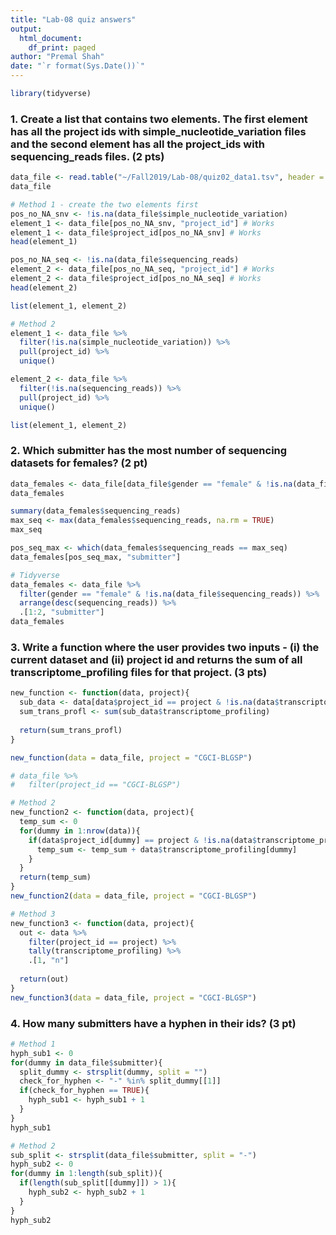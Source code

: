 ```yaml
---
title: "Lab-08 quiz answers"
output: 
  html_document:
    df_print: paged
author: "Premal Shah"
date: "`r format(Sys.Date())`"
---
```


```r
library(tidyverse)
```


### 1. Create a list that contains two elements. The first element has all the project ids with simple_nucleotide_variation files and the second element has all the project_ids with sequencing_reads files. (2 pts)
```r
data_file <- read.table("~/Fall2019/Lab-08/quiz02_data1.tsv", header = TRUE, stringsAsFactors = FALSE, sep = "\t")
data_file

# Method 1 - create the two elements first
pos_no_NA_snv <- !is.na(data_file$simple_nucleotide_variation)
element_1 <- data_file[pos_no_NA_snv, "project_id"] # Works
element_1 <- data_file$project_id[pos_no_NA_snv] # Works
head(element_1)

pos_no_NA_seq <- !is.na(data_file$sequencing_reads)
element_2 <- data_file[pos_no_NA_seq, "project_id"] # Works
element_2 <- data_file$project_id[pos_no_NA_seq] # Works
head(element_2)

list(element_1, element_2)

# Method 2
element_1 <- data_file %>%
  filter(!is.na(simple_nucleotide_variation)) %>%
  pull(project_id) %>%
  unique()

element_2 <- data_file %>%
  filter(!is.na(sequencing_reads)) %>%
  pull(project_id) %>%
  unique()

list(element_1, element_2)
```

### 2. Which submitter has the most number of sequencing datasets for females? (2 pt)
```r
data_females <- data_file[data_file$gender == "female" & !is.na(data_file$sequencing_reads), ]
data_females

summary(data_females$sequencing_reads)
max_seq <- max(data_females$sequencing_reads, na.rm = TRUE)
max_seq

pos_seq_max <- which(data_females$sequencing_reads == max_seq)
data_females[pos_seq_max, "submitter"]

# Tidyverse
data_females <- data_file %>%
  filter(gender == "female" & !is.na(data_file$sequencing_reads)) %>%
  arrange(desc(sequencing_reads)) %>%
  .[1:2, "submitter"]
data_females


```

### 3. Write a function where the user provides two inputs - (i) the current dataset and (ii) project id and returns the sum of all transcriptome_profiling files for that project. (3 pts)
```r
new_function <- function(data, project){
  sub_data <- data[data$project_id == project & !is.na(data$transcriptome_profiling), ]
  sum_trans_profl <- sum(sub_data$transcriptome_profiling)
  
  return(sum_trans_profl)
}

new_function(data = data_file, project = "CGCI-BLGSP")

# data_file %>%
#   filter(project_id == "CGCI-BLGSP")

# Method 2
new_function2 <- function(data, project){
  temp_sum <- 0
  for(dummy in 1:nrow(data)){
    if(data$project_id[dummy] == project & !is.na(data$transcriptome_profiling[dummy])){
      temp_sum <- temp_sum + data$transcriptome_profiling[dummy]
    }
  }
  return(temp_sum)
}
new_function2(data = data_file, project = "CGCI-BLGSP")

# Method 3
new_function3 <- function(data, project){
  out <- data %>%
    filter(project_id == project) %>%
    tally(transcriptome_profiling) %>%
    .[1, "n"]
  
  return(out)
}
new_function3(data = data_file, project = "CGCI-BLGSP")

```

### 4. How many submitters have a hyphen in their ids? (3 pt)
```r
# Method 1
hyph_sub1 <- 0
for(dummy in data_file$submitter){
  split_dummy <- strsplit(dummy, split = "")
  check_for_hyphen <- "-" %in% split_dummy[[1]]
  if(check_for_hyphen == TRUE){
    hyph_sub1 <- hyph_sub1 + 1
  }
}
hyph_sub1

# Method 2
sub_split <- strsplit(data_file$submitter, split = "-")
hyph_sub2 <- 0
for(dummy in 1:length(sub_split)){
  if(length(sub_split[[dummy]]) > 1){
    hyph_sub2 <- hyph_sub2 + 1
  }
}
hyph_sub2
```








